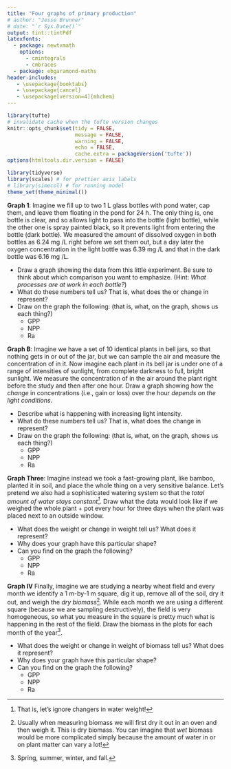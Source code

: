 ```yaml
---
title: "Four graphs of primary production"
# author: "Jesse Brunner"
# date: "`r Sys.Date()`"
output: tint::tintPdf
latexfonts:
  - package: newtxmath
    options: 
      - cmintegrals
      - cmbraces
  - package: ebgaramond-maths
header-includes:
   - \usepackage{booktabs}
   - \usepackage{cancel}
   - \usepackage[version=4]{mhchem}
---
```


```r
library(tufte)
# invalidate cache when the tufte version changes
knitr::opts_chunk$set(tidy = FALSE, 
                      message = FALSE, 
                      warning = FALSE,
                      echo = FALSE,
                      cache.extra = packageVersion('tufte'))
options(htmltools.dir.version = FALSE)
```

```r
library(tidyverse)
library(scales) # for prettier axis labels
# library(simecol) # for running model 
theme_set(theme_minimal())
```

**Graph 1**: Imagine we fill up to two 1 L glass bottles with pond water, cap them, and leave them floating in the pond for 24 h. The only thing is, one bottle is clear, and so allows light to pass into the bottle (light bottle), while the other one is spray painted black, so it prevents light from entering the bottle (dark bottle). We measured the amount of dissolved oxygen in both bottles as 6.24 mg \ce{O2}/L right before we set them out, but a day later the oxygen concentration in the light bottle was 6.39 mg \ce{O2}/L and that in the dark bottle was 6.16 mg \ce{O2}/L. 

*  Draw a graph showing the data from this little experiment. Be sure to think about which comparison you want to emphasize. (Hint: _What processes are at work in each bottle?_)
*  What do these numbers tell us? That is, what does the \ce{O2} or change in \ce{O2} represent? 
*  Draw on the graph the following: (that is, what, on the graph, shows us each thing?)
    * GPP
    * NPP
    * Ra

\vspace{3cm}


**Graph B**: Imagine we have a set of 10 identical plants in bell jars, so that nothing gets in or out of the jar, but we can sample the air and measure the concentration of \ce{CO2} in it. Now imagine each plant in its bell jar is under one of a range of intensities of sunlight, from complete darkness to full, bright sunlight. We measure the concentration of \ce{CO2} in the air around the plant right before the study and then after one hour. Draw a graph showing how the _change_ in \ce{CO2} concentrations (i.e., gain or loss) over the hour _depends on the light conditions_.  

*  Describe what is happening with increasing light intensity.
*  What do these numbers tell us? That is, what does the change in \ce{CO2} represent? 
*  Draw on the graph the following: (that is, what, on the graph, shows us each thing?)
    * GPP
    * NPP
    * Ra

\vspace{3cm}

**Graph Three**: Imagine instead we took a fast-growing plant, like bamboo, planted it in soil, and place the whole thing on a very sensitive balance. Let's pretend we also had a sophisticated watering system so that the _total amount of water stays constant^[That is, let's ignore changers in water weight!]_. Draw what the data would look like if we weighed the whole plant + pot every hour for three days when the plant was placed next to an outside window. 

*  What does the weight  or change in weight tell us? What does it represent?
*  Why does your graph have this particular shape?
*  Can you find on the graph the following?
    * GPP
    * NPP
    * Ra
    
\vspace{3cm}

**Graph IV** Finally, imagine we are studying a nearby wheat field and every month we identify a 1 m-by-1 m square, dig it up, remove all of the soil, dry it out, and weigh the _dry biomass_^[Usually when measuring biomass we will first dry it out in an oven and then weigh it. This is dry biomass. You can imagine that _wet_ biomass would be more complicated simply because the amount of water in or on plant matter can vary a lot!]. While each month we are using a different square (because we are sampling destructively), the field is very homogeneous, so what you measure in the square is pretty much what is happening in the rest of the field. Draw the biomass in the plots for each month of the year^[Spring, summer, winter, and fall.].

*  What does the weight or change in weight of biomass tell us? What does it represent?
*  Why does your graph have this particular shape?
*  Can you find on the graph the following?
    * GPP
    * NPP
    * Ra
